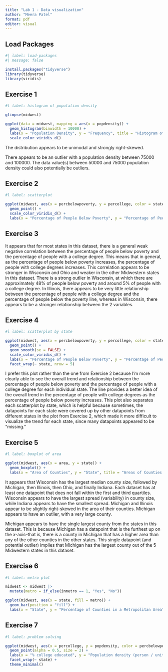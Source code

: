 ```yaml
---
title: "Lab 1 - Data visualization"
author: "Meera Patel"
format: pdf
editor: visual
---
```


## Load Packages

```r
#| label: load-packages
#| message: false

install.packages("tidyverse")
library(tidyverse)
library(viridis)
```

## Exercise 1

```r
#l label: histogram of population density

glimpse(midwest)

ggplot(data = midwest, mapping = aes(x = popdensity)) +
  geom_histogram(binwidth = 10000) +
  labs(x = "Population Density", y = "Frequency", title = "Histogram of Population Density") +
  scale_color_viridis_d()

```

The distribution appears to be unimodal and strongly right-skewed.

There appears to be an outlier with a population density between 75000 and 100000. The data value(s) between 50000 and 75000 population density could also potentially be outliers.

## Exercise 2

```r
#l label: scatterplot

ggplot(midwest, aes(x = percbelowpoverty, y = percollege, color = state)) +
  geom_point() +
  scale_color_viridis_d() +
  labs(x = "Percentage of People Below Poverty", y = "Percentage of People With a College Degree", title = "Relationship between Poverty Level and College Degree by State in the Midwest")
```

## Exercise 3

It appears that for most states in this dataset, there is a general weak negative correlation between the percentage of people below poverty and the percentage of people with a college degree. This means that in general, as the percentage of people below poverty increases, the percentage of people with college degrees increases. This correlation appears to be stronger in Wisconsin and Ohio and weaker in the other Midwestern states in this dataset. There is a strong outlier in Wisconsin, at which there are approximately 48% of people below poverty and around 5% of people with a college degree. In Illinois, there appears to be very little relationship between the percentage of people with a college degree and the percentage of people below the poverty line, whereas in Wisconsin, there appears to be a stronger relationship between the 2 variables.

## Exercise 4

```r
#l label: scatterplot by state

ggplot(midwest, aes(x = percbelowpoverty, y = percollege, color = state)) +
  geom_point() +
  geom_smooth(se = FALSE) +
  scale_color_viridis_d() +
  labs(x = "Percentage of People Below Poverty", y = "Percentage of People With a College Degree", title = "Relationship between Poverty Level and College Degree by State in the Midwest") +
  facet_wrap(~ state, nrow = 5)
```

I prefer this plot rather than the one from Exercise 2 because I'm more clearly able to see the overall trend and relationship between the percentage of people below poverty and the percentage of people with a college degree for each individual state. The line provides a better idea of the overall trend in the percentage of people with college degrees as the percentage of people below poverty increases. This plot also separates each scatterplot by state, which is helpful because sometimes, the datapoints for each state were covered up by other datapoints from different states in the plot from Exercise 2, which made it more difficult to visualize the trend for each state, since many datapoints appeared to be "missing."

## Exercise 5

```r
#l label: boxplot of area

ggplot(midwest, aes(x = area, y = state)) +
  geom_boxplot() +
  labs(x = "Area of Counties", y = "State", title = "Areas of Counties in Different States")
```

It appears that Wisconsin has the largest median county size, followed by Michigan, then Illinois, then Ohio, and finally Indiana. Each dataset has at least one datapoint that does not fall within the first and third quartiles. Wisconsin appears to have the largest spread (variability) in county size, while Indiana appears to have the smallest spread. Michigan and Illinois appear to be slightly right-skewed in the area of their counties. Michigan appears to have an outlier, with a very large county.

Michigan appears to have the single largest county from the states in this dataset. This is because Michigan has a datapoint that is the furthest up on the x-axis--that is, there is a county in Michigan that has a higher area than any of the other counties in the other states. This single datapoint (and potential outlier) implies that Michigan has the largest county out of the 5 Midwestern states in this dataset.

## Exercise 6

```r
#l label: metro plot

midwest <- midwest |>
  mutate(metro = if_else(inmetro == 1, "Yes", "No"))

ggplot(midwest, aes(x = state, fill = metro)) +
  geom_bar(position = "fill") +
  labs(x = "State", y = "Percentage of Counties in a Metropolitan Area", title = "Percentage of Counties in a Metropolitan Area by State")
```

## Exercise 7

```r
#l label: problem solving

ggplot(midwest, aes(x = percollege, y = popdensity, color = percbelowpoverty)) +
  geom_point(alpha = 0.5, size = 2) +
  labs(x = "% college educated", y = "Population density (person / unit area)", title = "Do people with college degrees tend to live in denser areas?", color = "% below poverty line") +
  facet_wrap(~ state) +
  theme_minimal()
```
